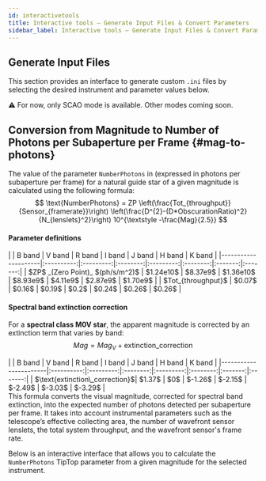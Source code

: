 ```yaml
---
id: interactivetools
title: Interactive tools – Generate Input Files & Convert Parameters
sidebar_label: Interactive tools – Generate Input Files & Convert Parameters
---
```




## Generate Input Files

This section provides an interface to generate custom `.ini` files by selecting the desired instrument and parameter values below.

⚠️ For now, only SCAO mode is available. Other modes coming soon.
<InteractiveToolsSelector />

## Conversion from Magnitude to Number of Photons per Subaperture per Frame {#mag-to-photons}
The value of the parameter `NumberPhotons` in (expressed in photons per subaperture per frame) for a natural guide star 
of a given magnitude is calculated using the following formula:
$$
\text{NumberPhotons} = ZP \left(\frac{Tot_{throughput}}{Sensor_{framerate}}\right) \left(\frac{D^{2}-(D*ObscurationRatio)^2}{N_{lenslets}^2}\right) 10^{\textstyle -\frac{Mag}{2.5}}
$$
#### Parameter definitions
<div style={{ display: 'flex', justifyContent: 'center'}}>
|                     | B band     | V band    | R band   | I band    | J band   | H band  | K band  |
|---------------------|:----------:|:---------:|:--------:|:---------:|:--------:|:-------:|:-------:|
| $ZP$ _(Zero Point)_ $(ph/s/m^2)$ | $1.24e10$ | $8.37e9$ | $1.36e10$ | $8.93e9$ | $4.11e9$ | $2.87e9$ | $1.70e9$ |
| $Tot_{throughput}$  | $0.07$     | $0.16$    | $0.19$   | $0.2$   | $0.24$ | $0.26$ | $0.26$ |
</div>

#### Spectral band extinction correction
For a **spectral class M0V star**, the apparent magnitude is corrected by an extinction term that varies by band:
$$
Mag = Mag_V + \text{extinction\_correction}
$$
<div style={{ display: 'flex', justifyContent: 'center'}}>
|                       | B band     | V band    | R band   | I band    | J band   | H band  | K band  |
|-----------------------|:----------:|:---------:|:--------:|:---------:|:--------:|:-------:|:-------:|
| $\text{extinction\_correction}$| $1.37$ | $0$ | $-1.26$ | $-2.15$ | $-2.49$ | $-3.03$ | $-3.29$ |
</div>
This formula converts the visual magnitude, corrected for spectral band extinction, into the expected number of photons detected per subaperture per frame. 
It takes into account instrumental parameters such as the telescope’s effective collecting area, the number of wavefront sensor lenslets, the total system throughput, and the wavefront sensor's frame rate.

Below is an interactive interface that allows you to calculate the `NumberPhotons` TipTop parameter from a given magnitude for the selected instrument.
<Mag2Photons />